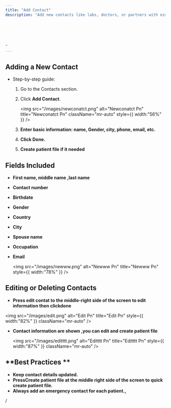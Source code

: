 ```yaml
---
title: "Add Contact"
description: "Add new contacts like labs, doctors, or partners with essential details for quick reference. Easily edit or update contact information as needed to keep records current.






"
---
```


## **Adding a New Contact**

- Step-by-step guide:
  1. Go to the Contacts section.
  2. Click **Add Contact**.

     <img
       src="/images/newconatct.png"
       alt="Newconatct Pn"
       title="Newconatct Pn"
       className="mr-auto"
       style={{ width:"56%" }}
     />
  3. **Enter basic information: name, Gender, city, phone, email, etc.**
  4. **Click Done.**
  5. **Create patient file if it needed**

## **Fields Included**

- **First name, middle name ,last name**
- **Contact number**
- **Birthdate**
- **Gender**
- **Country**
- **City**
- **Spouse name**
- **Occupation**
- **Email**

  <img
    src="/images/newww.png"
    alt="Newww Pn"
    title="Newww Pn"
    style={{ width:"78%" }}
  />

## **Editing or Deleting Contacts**

- **Press edit contat to the middle-right side of the screen to edit information then clickdone**

<img
  src="/images/edit.png"
  alt="Edit Pn"
  title="Edit Pn"
  style={{ width:"82%" }}
  className="mr-auto"
/>

- **Contact information are shown ,you can edit and create patient file**

  <img
    src="/images/editttt.png"
    alt="Editttt Pn"
    title="Editttt Pn"
    style={{ width:"87%" }}
    className="mr-auto"
  />

## **\*\*Best Practices   \*\***

- **Keep contact details updated.**
- **PressCreate patient file at the middle right side of the screen to quick create patient file.**
- **Always add an emergency contact for each patient.,**

/